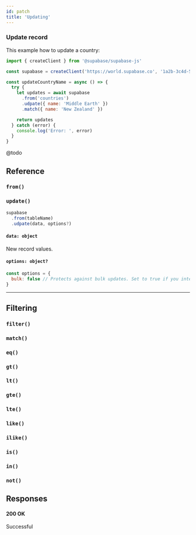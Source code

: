 ```yaml
---
id: patch
title: 'Updating'
---
```




<DummyData />

### Update record

This example how to update a country:

<!-- prettier-ignore -->
```js {7-10}
import { createClient } from '@supabase/supabase-js'

const supabase = createClient('https://world.supabase.co', '1a2b-3c4d-5e6f-7g8h')

const updateCountryName = async () => {
  try {
    let updates = await supabase
      .from('countries')
      .udpate({ name: 'Middle Earth' })
      .match({ name: 'New Zealand' })

    return updates
  } catch (error) {
    console.log('Error: ', error)
  }
}
```

<Collapsable title="Toggle Example Response">

@todo

</Collapsable>


## Reference

### `from()`
<FromFunction verb='patch' />

### `update()`
```js {3}
supabase
  .from(tableName)
  .udpate(data, options?)
```
   
#### `data: object`
New record values.

#### `options: object?`   

```js
const options = {
  bulk: false // Protects against bulk updates. Set to true if you intend to perform a bulk change.
}
```

----

## Filtering

### `filter()`
<CommonFilters filter='filter'/>

### `match()`
<CommonFilters filter='match'/>

### `eq()`
<CommonFilters filter='eq'/>

### `gt()`
<CommonFilters filter='gt'/>

### `lt()`
<CommonFilters filter='lt'/>

### `gte()`
<CommonFilters filter='gte'/>

### `lte()`
<CommonFilters filter='lte'/>

### `like()`
<CommonFilters filter='like'/>

### `ilike()`
<CommonFilters filter='ilike'/>

### `is()`
<CommonFilters filter='is'/>

### `in()`
<CommonFilters filter='in'/>

### `not()`
<CommonFilters filter='not'/>

## Responses

#### 200 OK
Successful

<CommonResponses />